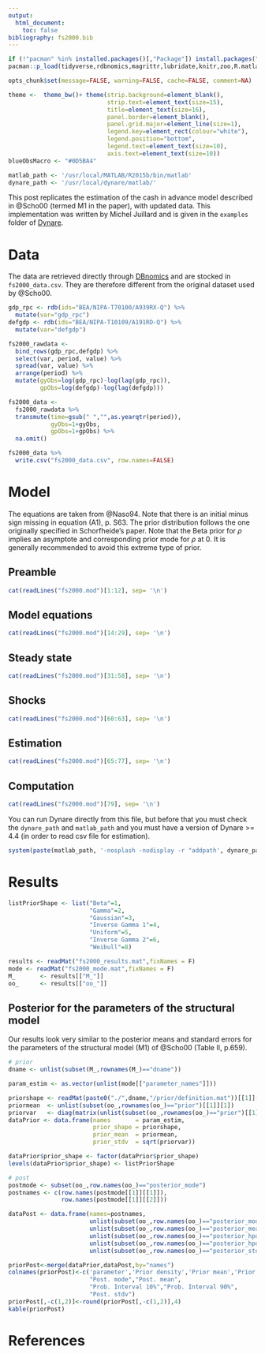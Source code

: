 ```yaml
---
output: 
  html_document:
    toc: false
bibliography: fs2000.bib
---
```


```r
if (!"pacman" %in% installed.packages()[,"Package"]) install.packages("pacman", repos='http://cran.r-project.org')
pacman::p_load(tidyverse,rdbnomics,magrittr,lubridate,knitr,zoo,R.matlab,stringr)

opts_chunk$set(message=FALSE, warning=FALSE, cache=FALSE, comment=NA)

theme <-  theme_bw()+ theme(strip.background=element_blank(),
                            strip.text=element_text(size=15),
                            title=element_text(size=16),
                            panel.border=element_blank(),
                            panel.grid.major=element_line(size=1),
                            legend.key=element_rect(colour="white"),
                            legend.position="bottom",
                            legend.text=element_text(size=10),
                            axis.text=element_text(size=10))
blueObsMacro <- "#0D5BA4"

matlab_path <- '/usr/local/MATLAB/R2015b/bin/matlab'
dynare_path <- '/usr/local/dynare/matlab/'
```

This post replicates the estimation of the cash in advance model described in @Scho00 (termed M1 in the paper), with updated data. This implementation was written by Michel Juillard and is given in the `examples` folder of [Dynare](http://www.dynare.org/).

# Data

The data are retrieved directly through [DBnomics](https://db.nomics.world/) and are stocked in `fs2000_data.csv`. They are therefore different from the original dataset used by @Scho00. 

```r
gdp_rpc <- rdb(ids="BEA/NIPA-T70100/A939RX-Q") %>% 
  mutate(var="gdp_rpc")
defgdp <- rdb(ids="BEA/NIPA-T10109/A191RD-Q") %>% 
  mutate(var="defgdp")

fs2000_rawdata <- 
  bind_rows(gdp_rpc,defgdp) %>% 
  select(var, period, value) %>% 
  spread(var, value) %>% 
  arrange(period) %>% 
  mutate(gyObs=log(gdp_rpc)-log(lag(gdp_rpc)),
         gpObs=log(defgdp)-log(lag(defgdp)))

fs2000_data <-
  fs2000_rawdata %>%
  transmute(time=gsub(" ","",as.yearqtr(period)),
            gyObs=1+gyObs,
            gpObs=1+gpObs) %>%
  na.omit()

fs2000_data %>% 
  write.csv("fs2000_data.csv", row.names=FALSE)
```


# Model

The equations are taken from @Naso94. Note that there is an initial minus sign missing in equation (A1), p. S63. The prior distribution follows the one originally specified in Schorfheide's paper. Note that the Beta prior for $\rho$ implies an asymptote and corresponding prior mode for $\rho$ at 0. It is generally recommended to avoid this extreme type of prior.

## Preamble
```r
cat(readLines("fs2000.mod")[1:12], sep= '\n')
```

## Model equations
```r
cat(readLines("fs2000.mod")[14:29], sep= '\n')
```

## Steady state
```r
cat(readLines("fs2000.mod")[31:58], sep= '\n')
```

## Shocks
```r
cat(readLines("fs2000.mod")[60:63], sep= '\n')
```

## Estimation
```r
cat(readLines("fs2000.mod")[65:77], sep= '\n')
```

## Computation
```r
cat(readLines("fs2000.mod")[79], sep= '\n')
```

You can run Dynare directly from this file, but before that you must check the `dynare_path` and `matlab_path` and you must have a version of Dynare >= 4.4 (in order to read csv file for estimation).

```r
system(paste(matlab_path, '-nosplash -nodisplay -r "addpath', dynare_path , '; dynare fs2000; exit" '))
```


# Results

```r
listPriorShape <- list("Beta"=1,
                       "Gamma"=2,
                       "Gaussian"=3,
                       "Inverse Gamma 1"=4,
                       "Uniform"=5,
                       "Inverse Gamma 2"=6,
                       "Weibull"=8)

results <- readMat("fs2000_results.mat",fixNames = F)
mode <- readMat("fs2000_mode.mat",fixNames = F)
M_       <- results[["M_"]]
oo_      <- results[["oo_"]]
```


## Posterior for the parameters of the structural model

Our results look very similar to the posterior means and standard errors for the parameters of the structural model (M1) of @Scho00 (Table II, p.659). 
```r
# prior
dname <- unlist(subset(M_,rownames(M_)=="dname"))

param_estim <- as.vector(unlist(mode[["parameter_names"]]))

priorshape <- readMat(paste0("./",dname,"/prior/definition.mat"))[[1]][[1]][,1] 
priormean  <- unlist(subset(oo_,rownames(oo_)=="prior")[[1]][1])
priorvar   <- diag(matrix(unlist(subset(oo_,rownames(oo_)=="prior")[[1]][3]),nrow=length(priormean),byrow=TRUE))
dataPrior <- data.frame(names       = param_estim,
                        prior_shape = priorshape,
                        prior_mean  = priormean,
                        prior_stdv  = sqrt(priorvar))

dataPrior$prior_shape <- factor(dataPrior$prior_shape)
levels(dataPrior$prior_shape) <- listPriorShape

# post
postmode <- subset(oo_,row.names(oo_)=="posterior_mode")
postnames <- c(row.names(postmode[[1]][[1]]),
               row.names(postmode[[1]][[2]]))

dataPost <- data.frame(names=postnames,
                       unlist(subset(oo_,row.names(oo_)=="posterior_mode")[[1]]),
                       unlist(subset(oo_,row.names(oo_)=="posterior_mean")[[1]]),
                       unlist(subset(oo_,row.names(oo_)=="posterior_hpdinf")[[1]]),
                       unlist(subset(oo_,row.names(oo_)=="posterior_hpdsup")[[1]]),
                       unlist(subset(oo_,row.names(oo_)=="posterior_std")[[1]]))

priorPost<-merge(dataPrior,dataPost,by="names")
colnames(priorPost)<-c('parameter','Prior density','Prior mean','Prior stdv',
                       "Post. mode","Post. mean",
                       "Prob. Interval 10%","Prob. Interval 90%",
                       "Post. stdv")
priorPost[,-c(1,2)]<-round(priorPost[,-c(1,2)],4)
kable(priorPost)
```

# References